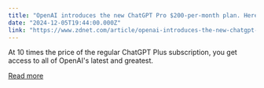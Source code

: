 ```yaml
---
title: "OpenAI introduces the new ChatGPT Pro $200-per-month plan. Here's what you get"
date: "2024-12-05T19:44:00.000Z"
link: "https://www.zdnet.com/article/openai-introduces-the-new-chatgpt-pro-200-per-month-plan-heres-what-you-get/"
---
```


At 10 times the price of the regular ChatGPT Plus subscription, you get access to all of OpenAI's latest and greatest.

[Read more](https://www.zdnet.com/article/openai-introduces-the-new-chatgpt-pro-200-per-month-plan-heres-what-you-get/)
